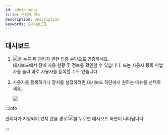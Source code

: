 ```yaml
---
id: admin-menu
title: 관리자 메뉴
description: Description
keywords: [대시보드]
---
```


## 대시보드

1. <Image src='/img/device/ico-menu.svg' ico />을 누른 뒤 관리자 권한 인증 수단으로 인증하세요.<br/><Cmd>대시보드</Cmd>에서 장치 사용 현황 및 정보를 확인할 수 있습니다. 또는 <Cmd>사용자 등록 마법사</Cmd>를 눌러 바로 사용자를 등록할 수도 있습니다.

1. 사용자를 등록하거나 장치를 설정하려면 대시보드 하단에서 원하는 메뉴를 선택하세요.

    <Image src='/img/device/device-menu.png' />

:::info

관리자가 지정되어 있지 않을 경우 <Image src='/img/device/ico-menu.svg' ico />을 누르면 <Cmd>대시보드</Cmd> 화면이 나타납니다.

:::